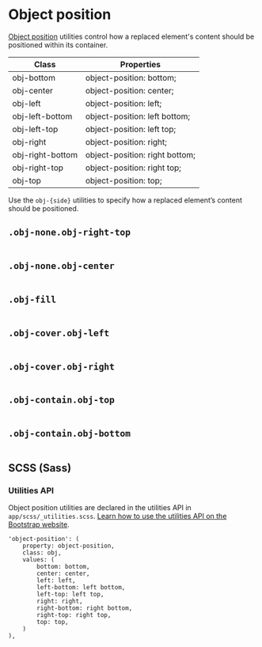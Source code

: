 
<Meta title='Utilities/Other/Object position' />


# Object position

[Object position](https://developer.mozilla.org/en-US/docs/Web/CSS/object-position) utilities control how a replaced
element's content should be positioned within its container.

| Class | Properties |
|-|-|
| obj-bottom | object-position: bottom; |
| obj-center | object-position: center; |
| obj-left | object-position: left; |
| obj-left-bottom | object-position: left bottom; |
| obj-left-top | object-position: left top; |
| obj-right | object-position: right; |
| obj-right-bottom | object-position: right bottom; |
| obj-right-top | object-position: right top; |
| obj-top | object-position: top; |

Use the `obj-{side}` utilities to specify how a replaced element’s content should be positioned.

## `.obj-none.obj-right-top`

<Canvas>
<img class="obj-none obj-right-top bg-info w-200 h-300" src="http://placekitten.com/300/200" alt="" />
</Canvas>

## `.obj-none.obj-center`

<Canvas>
<img class="obj-none obj-center bg-info w-200 h-300" src="http://placekitten.com/300/200" alt="" />
</Canvas>

## `.obj-fill`

<Canvas>
<img class="obj-fill bg-info w-200 h-300" src="http://placekitten.com/300/200" alt="" />
</Canvas>

## `.obj-cover.obj-left`

<Canvas>
<img class="obj-cover obj-left bg-info w-200 h-300" src="http://placekitten.com/300/200" alt="" />
</Canvas>

## `.obj-cover.obj-right`

<Canvas>
<img class="obj-cover obj-right bg-info w-200 h-300" src="http://placekitten.com/300/200" alt="" />
</Canvas>

## `.obj-contain.obj-top`

<Canvas>
<img class="obj-contain obj-top bg-info w-200 h-300" src="http://placekitten.com/300/200" alt="" />
</Canvas>

## `.obj-contain.obj-bottom`

<Canvas>
<img class="obj-contain obj-bottom bg-info w-200 h-300" src="http://placekitten.com/300/200" alt="" />
</Canvas>


## SCSS (Sass)

### Utilities API

Object position utilities are declared in the utilities API in `app/scss/_utilities.scss`.
[Learn how to use the utilities API on the Bootstrap website](https://getbootstrap.com/docs/5.1/utilities/api/#using-the-api).

```
'object-position': (
	property: object-position,
	class: obj,
	values: (
		bottom: bottom,
		center: center,
		left: left,
		left-bottom: left bottom,
		left-top: left top,
		right: right,
		right-bottom: right bottom,
		right-top: right top,
		top: top,
	)
),
```
